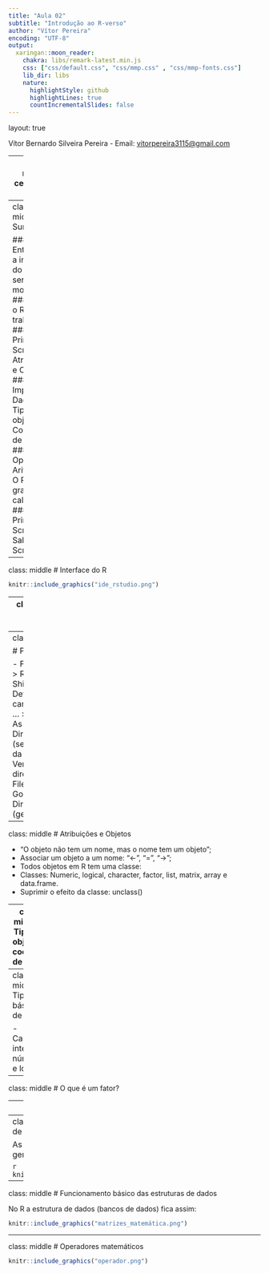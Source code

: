---
title: "Aula 02"
subtitle: "Introdução ao R-verso"
author: "Vítor Pereira"
encoding: "UTF-8"
output:
  xaringan::moon_reader:
    chakra: libs/remark-latest.min.js
    css: ["css/default.css", "css/mmp.css" , "css/mmp-fonts.css"]
    lib_dir: libs
    nature:
      highlightStyle: github
      highlightLines: true
      countIncrementalSlides: false
---
layout: true
  
<div class="my-footer"><span>

<a>Vítor Bernardo Silveira Pereira</a> - Email: <a href="mailto:vitorpereira3115@gmail.com">vitorpereira3115@gmail.com</a>
</span></div>

---
class: middle center bg-main1
```{r setup, include=FALSE}
options(htmltools.dir.version = FALSE)
knitr::opts_chunk$set(echo = FALSE, fig.align = "center", message=FALSE, warning=FALSE, cache = TRUE)

```


```{r}
library(knitr)
library(tidyverse)
library(widgetframe)
#library(interactingan)
#xaringan::inf_mr()
```
# Sumário
# `r emo::ji("zoom")`
---
class: middle
# Sumário 

### Entendendo a interface do R. Pode ser modificada?
### Como o R trabalha?
### Primeiro Script
### Atribuições e Objetos
### Importando Dados
### Tipos de objetos e Coerções de objetos
### Operadores Aritméticos: O R é uma grande calculadora!
### Primeiro Script e Salvando o Script

---
class: middle
# Interface do R 
```{r, out.width="80%"}
knitr::include_graphics("ide_rstudio.png")
```
---
class: middle
# Como o R Trabalha?

- Linguagem interpretada que utiliza principalmente C, mas também S, Fortran e C++;

- Armazenamento de arquivos de instalação descentralizado, o CRAN, vários computadores espalhados pelo mundo (inclusive no Brasil), com os arquivos, normalmente chamados de **Espelhos**;

- Três princípios:

  - Princípio do Objeto: Tudo que existe em R é um objeto;
  - Princípio da Função: Tudo que acontece no R é uma chamada de função;
---
class: middle

# Primeiro Script

- File > New File > R Script (Ctrl + Shift + N);
- Definindo caminho: Files > ... > Pasta > Set As Working Directory (setwd("Caminho da pasta"));
- Verificando o diretório atual: Files > More > Go To Working Directory (getwd());

---
class: middle
# Atribuições e Objetos

- "O objeto não tem um nome, mas o nome tem um objeto";
- Associar um objeto a um nome: "<-", "=", "->";
- Todos objetos em R tem uma classe: 
- Classes: Numeric, logical, character, factor, list, matrix, array e data.frame.
- Suprimir o efeito da classe: unclass()

---
class: middle
# Tipos de objetos e coerções de dados

- Todo objeto tem dois atributos intrínsecos: modo e comprimento;
- Modo é a natureza do objeto (numeric, logic, character, complex ou raw);
- Comprimento mede a quantidade de elementos no objeto;
- Não utilizaremos objetos complex ou raw, no momento.
---
class: middle
# Tipos básicos de dados

- Caracter, inteiro, númerico e lógico

---
class: middle
# O que é um fator?



---
class: middle
# Importando Dados

- A entrada de dados no R pode ser realizada de diferentes formas. O formato mais adequado vai depender do tamanho do conjunto de dados, e se os dados já existem em outro formato para serem importados ou se serão digitados diretamente no R.

- Entrada de dados diretamente no R: `c()`, `rep()`, `seq()` ou :, `matrix()`, `list()` e `data.frame()`

- Entrada de via teclado: `scan()` e `readLines()`

- Entrada de arquivos via texto: `read.table()`, `read.csv()`, `read.csv2()` e `read.delim()`

- Comandos importantes: `head()`, `tail()`, `str()` e `summary()`

---
class: middle
# Funcionamento básico das estruturas de dados

As estruturas de dados no R e na programação em geral, são baseados nas matrizes matemáticas:

```{r, out.width="80%"}
knitr::include_graphics("matrizes_matemática.png")
```

---
class: middle
# Funcionamento básico das estruturas de dados

No R a estrutura de dados (bancos de dados) fica assim:

```{r, out.width="80%"}
knitr::include_graphics("matrizes_matemática.png")
```



---
class: middle
# Operadores matemáticos 
```{r, out.width="80%"}
knitr::include_graphics("operador.png")
```
